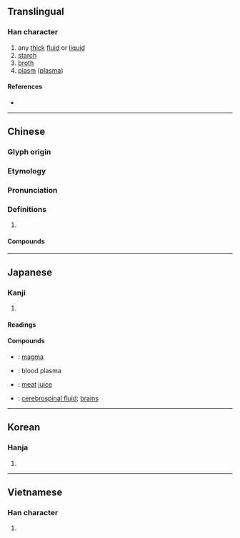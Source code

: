 {{character info/new}}
{{also|浆}}
==Translingual==

===Han character===
{{Han char|rn=85|rad=水|as=11|sn=15|four=27232|canj=VIE|ids=⿱將水}}

# any [[thick]] [[fluid]] or [[liquid]]
# [[starch]]
# [[broth]]
# [[plasm]] ([[plasma]])

====References====
* {{Han ref|kx=0648.070|dkj=18185|dj=1058.030|hdz=31712.050|uh=6F3F}}

----

==Chinese==
{{zh-forms|s=浆}}

===Glyph origin===
{{Han etym}}

===Etymology===
{{rfe|zh|related to 醬?}}

===Pronunciation===
{{zh-pron
|m=jiāng
|c=zoeng1
|h=pfs=chiông
|md=
|mn=chiuⁿ
|w=1jian
|mc=y
|oc=y
|cat=
}}

===Definitions===
{{zh-hanzi}}

# {{rfdef|lang=zh}}

====Compounds====
{{zh-der|豆漿|岩漿|一漿十餅|一盆漿糊|上漿|乞漿得酒|包漿|壺漿|壺漿塞道|帶水帶漿|弓漿蟲|打漿|搭漿|木漿|柘漿|桂漿|槭糖漿|橡漿|水漿不入|求漿得酒|汗出如漿|泥漿|漿子|漿果|漿洗|漿液|漿糊|漿細胞|漿膜|漿酒藿肉|漿酒霍肉|潦漿泡|灌漿|燎漿|燎漿泡|玉液瓊漿|王漿|璚漿|瓊漿|瓊漿玉液|瓊漿金液|甘露水漿|砂漿|簞食壺漿|米漿|糖漿|紙漿|義漿|義粟仁漿|腦漿|蔗漿|血漿|血漿蛋白|酒漿|酢漿草|酪漿|酸漿|金漿玉醴|鐵漿|麵漿}}

----

==Japanese==

===Kanji===
{{ja-kanji|grade=|rs=水11}}

# {{defn|lang=ja|sort=水11}}

====Readings====
{{ja-readings|goon=[[そう]] (sō)|kanon=[[しょう]] (shō)|kun=[[こんず]] (konzu)}}

====Compounds====
{{der-top|Compounds}}
* {{ja-r|岩漿|がんしょう}}: [[magma]]
* {{ja-r|血漿|けっしょう}}: blood plasma
* {{ja-r|肉漿|にくしょう}}: [[meat]] [[juice]]
* {{ja-r|脳漿|のうしょう}}: [[cerebrospinal fluid]]; [[brains]]
{{der-bottom}}

----

==Korean==

===Hanja===
{{ko-hanja|hangeul=장|eumhun=|rv=jang|mr=chang|y=cang}}

# {{defn|lang=ko|sort=水11}}

----

==Vietnamese==

===Han character===
{{vi-hantu|[[tương]]|rs=水11}}

# {{defn|lang=vi|sort=水11}}
